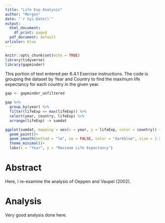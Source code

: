 ```yaml
---
title: "Life Exp Analysis"
author: "Mergen"
date: "`r Sys.Date()`"
output:
  html_document:
    df_print: paged
  pdf_document: default
urlcolor: blue
---
```


```r
knitr::opts_chunk$set(echo = TRUE)
library(tidyverse)
library(gapminder)
```
This portion of text entered per 6.4.1 Exercise instructions. The code is 
grouping the dataset by Year and Country to find the maximum life 
expectancy for each country in the given year. 


```r
gap <- gapminder_unfiltered

gap %>%
  group_by(year) %>%
  filter(lifeExp == max(lifeExp)) %>%
  select(year, country, lifeExp) %>%
  arrange(lifeExp) -> sumdat

ggplot(sumdat, mapping = aes(x = year, y = lifeExp, color = country)) +
  geom_point()+
  geom_smooth(method = "lm", se = FALSE, color = "darkblue", size = 1.5)+
  theme_minimal()+
  labs(x = "Year", y = "Maximum Life Expectancy")
```

# Abstract

Here, I re-examine the analysis of Oeppen and Vaupel (2002).

# Analysis

Very good analysis done here. 
